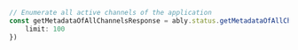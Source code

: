 ```typescript index.ts
// Enumerate all active channels of the application
const getMetadataOfAllChannelsResponse = ably.status.getMetadataOfAllChannels({
    limit: 100
})
```